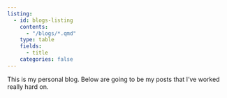```yaml
---
listing:
  - id: blogs-listing
    contents: 
      - "/blogs/*.qmd"
    type: table
    fields: 
      - title
    categories: false 
---
```


This is my personal blog. Below are going to be my posts that I've worked really hard on.

:::blogs-listing
:::